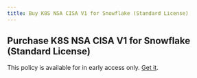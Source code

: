 ```yaml
---
title: Buy K8S NSA CISA V1 for Snowflake (Standard License)
---
```


## Purchase K8S NSA CISA V1 for Snowflake (Standard License)

This policy is available for in early access only. [Get it](/contact-policies).
